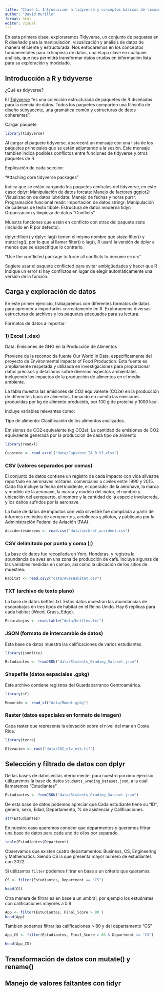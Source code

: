 ---
title: "Clase 1: Introducción a tidyverse y conceptos básicos de limpieza de datos"
author: "David Murillo"
format: html
editor: visual
---


En esta primera clase, exploraremos Tidyverse, un conjunto de paquetes en R diseñado para la manipulación, visualización y análisis de datos de manera eficiente y estructurada. Nos enfocaremos en los conceptos fundamentales para la limpieza de datos, una etapa clave en cualquier análisis, que nos permitirá transformar datos crudos en información lista para su exploración y modelado.


::: panel-tabset

## Introducción a R y tidyverse

¿Qué es tidyverse?

El [Tidyverse](https://www.tidyverse.org/) "es una colección estructurada de paquetes de R diseñados para la ciencia de datos. Todos los paquetes comparten una filosofía de diseño subyacente, una gramática común y estructuras de datos coherentes".


Cargar paquete

```{r}
library(tidyverse)
```
Al cargar el paquete tidyverse, aparecerá un mensaje con una lista de los paquetes principales que se están adjuntando a la sesión. Este mensaje también indica posibles conflictos entre funciones de tidyverse y otros paquetes de R.

Explicación de cada sección:

"Attaching core tidyverse packages"

Indica que se están cargando los paquetes centrales del tidyverse, en este caso:
dplyr: Manipulación de datos
forcats: Manejo de factores
ggplot2: Visualización de datos
lubridate: Manejo de fechas y horas
purrr: Programación funcional
readr: Importación de datos
stringr: Manipulación de cadenas de texto
tibble: Estructura de datos moderna
tidyr: Organización y limpieza de datos
"Conflicts"

Muestra funciones que están en conflicto con otras del paquete stats (incluido en R por defecto).

dplyr::filter() y dplyr::lag() tienen el mismo nombre que stats::filter() y stats::lag(), por lo que al llamar filter() o lag(), R usará la versión de dplyr a menos que se especifique lo contrario.

"Use the conflicted package to force all conflicts to become errors"

Sugiere usar el paquete conflicted para evitar ambigüedades y hacer que R indique un error si hay conflictos en lugar de elegir automáticamente una versión de la función.

## Carga y exploración de datos

En este primer ejercicio, trabajaremos con diferentes formatos de datos para aprender a importarlos correctamente en R. Exploraremos diversas estructuras de archivos y los paquetes adecuados para su lectura.

Formatos de datos a importar:

::: panel-tabset

### 1) Excel (.xlsx)

Data: Emisiones de GHG en la Producción de Alimentos

Proviene de la reconocida fuente Our World in Data, específicamente del proyecto de Environmental Impacts of Food Production. Esta fuente es ampliamente respetada y utilizada en investigaciones para proporcionar datos precisos y detallados sobre diversos aspectos ambientales, incluyendo los impactos de la producción de alimentos en el medio ambiente.

La tabla muestra las emisiones de CO2 equivalente (CO2e) en la producción de diferentes tipos de alimentos, tomando en cuenta las emisiones producidas por kg de alimento producido, por 100 g de proteína y 1000 kcal.

Incluye variables relevantes como:

Tipo de alimento: Clasificación de los alimentos analizados.

Emisiones de CO2 equivalente (kg CO2e): La cantidad de emisiones de CO2 equivalente generada por la producción de cada tipo de alimento.

```{r}
library(readxl)

Capstone <- read_excel("data/Capstone_IA_R_V3.xlsx")
```



### CSV (valores separados por comas)

El conjunto de datos contiene un registro de cada impacto con vida silvestre reportado en aeronaves militares, comerciales o civiles entre 1990 y 2015. Cada fila incluye la fecha del incidente, el operador de la aeronave, la marca y modelo de la aeronave, la marca y modelo del motor, el nombre y ubicación del aeropuerto, el nombre y la cantidad de la especie involucrada, y los daños sufridos por la aeronave.

La base de datos de impactos con vida silvestre fue compilada a partir de informes recibidos de aeropuertos, aerolíneas y pilotos, y publicada por la Administración Federal de Aviación (FAA).

```{r}
AccidentesAereos <- read.csv("data/airkraf_accident.csv")
```


### CSV delimitado por punto y coma (;)

La base de datos fue recopilada en Yoro, Honduras, y registra la abundancia de aves en una zona de producción de café. Incluye algunas de las variables medidas en campo, así como la ubicación de los sitios de muestreo.

```{r}
Habitat <- read.csv2("data/AvesHabitat.csv")
```



### TXT (archivo de texto plano)

La base de datos bettles.txt. Estos datos muestran las abundancias de escarabajos en tres tipos de hábitat en el Reino Unido. Hay 6 réplicas para cada hábitat (Wood, Grass, Edge).

```{r}
Escarabajos <- read.table("data/bettles.txt")
```

### JSON (formato de intercambio de datos)

Esta base de datos muestra las calificaciones de varios estudiantes.

```{r}
library(jsonlite)

Estudiantes <- fromJSON("data/Students_Grading_Dataset.json")
```


### Shapefile (datos espaciales .gpkg)

Este archivo contiene registros del Guardabarranco Centroamérica.

```{r}
library(sf)

Momotido <- read_sf("data/Momot.gpkg")
```

### Raster (datos espaciales en formato de imagen)

Capa raster que representa la elevación sobre el nivel del mar en Costa Rica.

```{r}
library(terra)

Elevacion <- rast("data/CRI_elv_msk.tif")

```


:::

## Selección y filtrado de datos con dplyr

De las bases de datos vistas nteriormente, para nuestro porximo ejercisio utilizaremos la base de datos `Students_Grading_Dataset.json`, a la cual llamaremos "Estudiantes"

```{r}
Estudiantes <- fromJSON("data/Students_Grading_Dataset.json")
```

De esta base de datos podemos apreciar que Cada estudiante tiene su "ID", genero, sexo, Edad, Departamento, % de asistencia y Calificaciones.

```{r}
str(Estudiantes)
```

En nuestro caso queremos conocer que deparmentos y queremos filtrar una base de datos para cada uno de ellos por separado.

```{r}
table(Estudiantes$Department)
```

Observamos que existen cuatro departamentos: Business, CS, Engineering y Mathematics. Siendo CS la que presenta mayor numero de estudiantes con 2022. 

Si utilizamos `filter` podemos filtrar en base a un criterio que queramos.

```{r}

CS <- filter(Estudiantes, Department == "CS")

head(CS)

```

Otra manera de filtrar es en base a un umbral, por ejemplo los estudnates con calificaciones mayores a 0.8

```{r}

App <- filter(Estudiantes, Final_Score > 80 )
head(App)
```

Tambien podemos filtrar las calificaciones > 80 y del departamento "CS"

```{r}
App_CS <- filter(Estudiantes, Final_Score > 80 & Department == "CS")

head(App_CS)

```



## Transformación de datos con mutate() y rename()

## Manejo de valores faltantes con tidyr

:::
